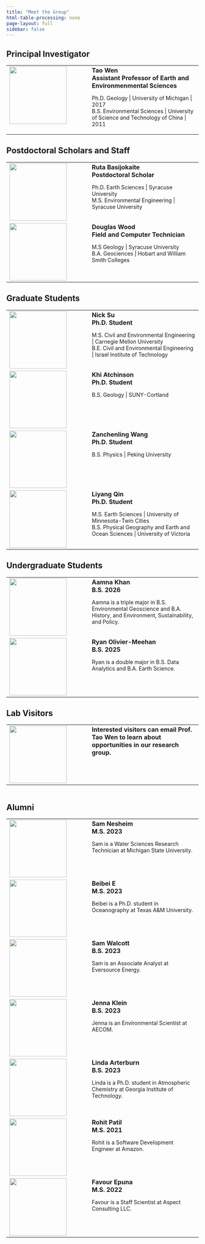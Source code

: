 ```yaml
---
title: "Meet the Group"
html-table-processing: none
page-layout: full
sidebar: false
---
```


## Principal Investigator
```{=html}
<table border="0" cellpadding=10px cellspacing="0">
  <tr valign="top">
    <td style="width:200px"><a href="url"><img src="/files/portraits/tao-wen.jpg" align="left" height="150px" width="150px"></a>
    </td>
    <td>
      <strong>
        Tao Wen<BR>
        Assistant Professor of Earth and Environmenmental Sciences<BR>
      </strong>
      <p style = "font-size:14px">
        Ph.D. Geology | University of Michigan | 2017<BR>
        B.S. Environmental Sciences | University of Science and Technology of China | 2011
      </p>
    </td>
  </tr>
</table>
```



## Postdoctoral Scholars and Staff
```{=html}
<table border="0" cellpadding=10px cellspacing="0">
  <tr valign="top">
    <td style="width:200px"><a href="url"><img src="/files/portraits/Ruta_Basijokaite.jpg" align="left" height="150px" width="150px"></a>
    </td>
    <td>
      <strong>
        Ruta Basijokaite<BR>
        Postdoctoral Scholar<BR>
      </strong>
      <p style = "font-size:14px">
        Ph.D. Earth Sciences | Syracuse University<BR>
        M.S. Environmental Engineering | Syracuse University
      </p>
    </td>
  </tr>
  <tr valign="top">
    <td style="width:200px"><a href="url"><img src="/files/portraits/Douglas_Wood.jpg" align="left" height="150px" width="150px"></a>
    </td>
    <td>
      <strong>
        Douglas Wood<BR>
        Field and Computer Technician
      </strong>
      <p style = "font-size:14px">
        M.S Geology | Syracuse University<BR>
        B.A. Geociences | Hobart and William Smith Colleges
      </p>
    </td>
  </tr>
</table>
```

## Graduate Students
```{=html}
<table border="0" cellpadding=10px cellspacing="0">
  <tr valign="top">
    <td style="width:200px"><a href="url"><img src="/files/portraits/Nick_Su.jpg" align="left" height="150px" width="150px"></a>
    </td>
    <td>
      <strong>
        Nick Su<BR>
        Ph.D. Student<BR>
      </strong>
      <p style = "font-size:14px">
        M.S. Civil and Environmental Engineering | Carnegie Mellon University<BR>
        B.E. Civil and Environmental Engineering | Israel Institute of Technology
      </p>
    </td>
  </tr>
  <tr valign="top">
    <td style="width:200px"><a href="url"><img src="/files/portraits/Khi_Atchinson.JPG" align="left" height="150px" width="150px"></a>
    </td>
    <td>
      <strong>
        Khi Atchinson<BR>
        Ph.D. Student<BR>
      </strong>
      <p style = "font-size:14px">
        B.S. Geology | SUNY-Cortland
        </p>
    </td>
  </tr>
  <tr valign="top">
    <td style="width:200px"><a href="url"><img src="/files/portraits/Zanchenling_Wang.jpg" align="left" height="150px" width="150px"></a>
    </td>
    <td>
      <strong>
        Zanchenling Wang<BR>
        Ph.D. Student<BR>
      </strong>
      <p style = "font-size:14px">
      B.S. Physics | Peking University
      </p>
    </td>
  </tr>
  <tr valign="top">
    <td style="width:200px"><a href="url"><img src="/files/portraits/Liyang_Qin.jpg" align="left" height="150px" width="150px"></a>
    </td>
    <td>
      <strong>
        Liyang Qin<BR>
        Ph.D. Student<BR>
      </strong>
      <p style = "font-size:14px">
        M.S. Earth Sciences | University of Minnesota-Twin Cities<BR>
        B.S. Physical Geography and Earth and Ocean Sciences | University of Victoria
      </p>
    </td>
  </tr>
</table>
```

## Undergraduate Students
```{=html}
<table border="0" cellpadding=10px cellspacing="0">
  <tr valign="top">
    <td style="width:200px"><a href="url"><img src="/files/portraits/Aamna_Khan.jpeg" align="left" height="150px" width="150px"></a>
    </td>
    <td>
      <strong>
        Aamna Khan<BR>
        B.S. 2026<BR>
      </strong>
      <p style = "font-size:14px">
        Aamna is a triple major in B.S. Environmental Geoscience and B.A. History, and Environment, Sustainability, and Policy.
      </p>
    </td>
  </tr>
  <tr valign="top">
    <td style="width:200px"><a href="url"><img src="/files/portraits/Ryan_Olivier-Meehan.JPG" align="left" height="150px" width="150px"></a>
    </td>
    <td>
      <strong>
        Ryan Olivier-Meehan<BR>
        B.S. 2025<BR>
      </strong>
      <p style = "font-size:14px">
        Ryan is a double major in B.S. Data Analytics and B.A. Earth Science.
      </p>
    </td>
  </tr>
</table>
```

## Lab Visitors
```{=html}
<table border="0" cellpadding=10px cellspacing="0">
  <tr valign="top">
    <td style="width:200px"><a href="url"><img src="/assets/artworks/Avatar_Default.png" align="left" height="150px" width="150px"></a>
    </td>
    <td>
      <strong>
        Interested visitors can email Prof. Tao Wen to learn about opportunities in our research group.
      </strong>
    </td>
  </tr>
</table>
```


```{=html}
<table border="0" cellpadding=10px cellspacing="0">

</table>
```

## Alumni
```{=html}
<table border="0" cellpadding=10px cellspacing="0">
  <tr valign="top">
    <td style="width:200px"><a href="url"><img src="/files/portraits/Sam_Nesheim.jpg" align="left" height="150px" width="150px"></a>
    </td>
    <td>
      <strong>
        Sam Nesheim<BR>
        M.S. 2023<BR>
      </strong>
      <p style = "font-size:14px">
        Sam is a Water Sciences Research Technician at Michigan State University.
      </p>
    </td>
  </tr>
  <tr valign="top">
    <td style="width:200px"><a href="url"><img src="/files/portraits/Beibei_E.jpg" align="left" height="150px" width="150px"></a>
    </td>
    <td>
      <strong>
        Beibei E<BR>
        M.S. 2023<BR>
      </strong>
      <p style = "font-size:14px">
        Beibei is a Ph.D. student in Oceanography at Texas A&M University.
      </p>
    </td>
  </tr>
  <tr valign="top">
    <td style="width:200px"><a href="url"><img src="/files/portraits/Sam_Walcott.jpeg" align="left" height="150px" width="150px"></a>
    </td>
    <td>
      <strong>
        Sam Walcott<BR>
        B.S. 2023<BR>
      </strong>
      <p style = "font-size:14px">
        Sam is an Associate Analyst at Eversource Energy.
      </p>
    </td>
  </tr>
  <tr valign="top">
    <td style="width:200px"><a href="url"><img src="/files/portraits/Jenna_Klein.jpg" align="left" height="150px" width="150px"></a>
    </td>
    <td>
      <strong>
        Jenna Klein<BR>
        B.S. 2023<BR>
      </strong>
      <p style = "font-size:14px">
        Jenna is an Environmental Scientist at AECOM.
      </p>
    </td>
  </tr>
  <tr valign="top">
    <td style="width:200px"><a href="url"><img src="/files/portraits/Linda_Arterburn.png" align="left" height="150px" width="150px"></a>
    </td>
    <td>
      <strong>
        Linda Arterburn<BR>
        B.S. 2023<BR>
      </strong>
      <p style = "font-size:14px">
        Linda is a Ph.D. student in Atmospheric Chemistry at Georgia Institute of Technology.
      </p>
    </td>
  </tr>
  <tr valign="top">
    <td style="width:200px"><a href="url"><img src="/files/portraits/Rohit_Patil.jpg" align="left" height="150px" width="150px"></a>
    </td>
    <td>
      <strong>
        Rohit Patil<BR>
        M.S. 2021<BR>
      </strong>
      <p style = "font-size:14px">
        Rohit is a Software Development Engineer at Amazon.
      </p>
    </td>
  </tr>
  <tr valign="top">
    <td style="width:200px"><a href="url"><img src="/files/portraits/Favour_Epuna.jpg" align="left" height="150px" width="150px"></a>
    </td>
    <td>
      <strong>
        Favour Epuna<BR>
        M.S. 2022<BR>
      </strong>
      <p style = "font-size:14px">
        Favour is a Staff Scientist at Aspect Consulting LLC.
      </p>
    </td>
  </tr>
</table>
```